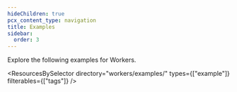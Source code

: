 ```yaml
---
hideChildren: true
pcx_content_type: navigation
title: Examples
sidebar:
  order: 3
---
```



Explore the following <GlossaryTooltip term="code example">examples</GlossaryTooltip> for Workers.

<ResourcesBySelector
	directory="workers/examples/"
	types={["example"]}
	filterables={["tags"]}
/>
